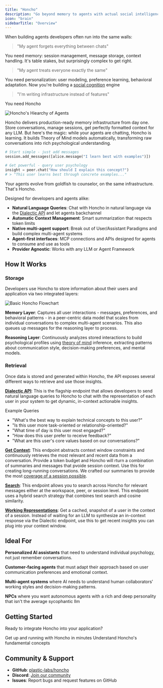 ```yaml
---
title: "Honcho"
description: "Go beyond memory to agents with actual social intelligence"
icon: "brain"
sidebarTitle: "Overview"
---
```


When building agents developers often run into the same walls:

> "My agent forgets everything between chats"

You need memory: session management, message storage, context handling. It's table stakes, but surprisingly complex to get right.

> "My agent treats everyone exactly the same"

You need personalization: user modeling, preference learning, behavioral adaptation. Now you're building a [social cognition](../core-concepts/glossary#cognitive-science-terms) engine

> "I'm writing infrastructure instead of features"

You need Honcho

<img src="/images/agent_hierarchy.png" alt="Honcho's Hiearchy of Agents" />

Honcho delivers production-ready memory infrastructure from day one. Store
conversations, manage sessions, get perfectly formatted context for any LLM.
But here's the magic: while your agents are chatting, Honcho is learning. It
builds Theory of Mind models automatically, transforming raw conversations into
rich psychological understanding.

```python
# Start simple - just add messages
session.add_messages([alice.message("I learn best with examples")])

# Get powerful - query user psychology
insight = peer.chat("How should I explain this concept?")
# > "This user learns best through concrete examples..."
```

Your agents evolve from goldfish to counselor, on the same infrastructure. That's Honcho.

Designed for developers and agents alike:
- **Natural Language Queries**: Chat with Honcho in natural language via the [Dialectic API](../core-concepts/glossary#storage-%26-processing) and let agents backchannel
- **Automatic Context Management**: Smart summarization that respects token limits
- **Native multi-agent support**: Break out of User/Assistant Paradigms and build complex multi-agent systems
- **Agent-first interfaces**: MCP connections and APIs designed for agents to consume and use as tools
- **Provider Agnostic**: Works with any LLM or Agent Framework

## How It Works

### Storage

Developers use Honcho to store information about their users and application via
two integrated layers:

<img src="/images/basic_honcho_flowchart.png" alt="Basic Honcho Flowchart" />

**Memory Layer**: Captures all user interactions - messages, preferences, and
behavioral patterns - in a peer-centric data model that scales from individual
conversations to complex multi-agent scenarios. This also queues up messages for
the reasoning layer to process.

**Reasoning Layer**: Continuously analyzes stored interactions to build
psychological profiles using [theory of mind](glossary#theory-of-mind)
inference, extracting patterns about communication style, decision-making
preferences, and mental models.

### Retrieval

Once data is stored and generated within Honcho, the API exposes several
different ways to retrieve and use those insights.

**[Dialectic API](../guides/dialectic-endpoint)**: This is the
flagship endpoint that allows developers to send natural language queries to
Honcho to chat with the representation of each user in your system to get
dynamic, in-context actionable insights.

Example Queries
- "What's the best way to explain technical concepts to this user?"
- "Is this user more task-oriented or relationship-oriented?"
- "What time of day is this user most engaged?"
- "How does this user prefer to receive feedback?"
- "What are this user's core values based on our conversations?"

**[Get Context](../guides/get-context)**: This endpoint abstracts context window
constraints and continuously retrieves the most relevant and recent data from a
conversation. Provide a token budget and Honcho will rturn a combination of
summaries and messages that pvoide session context. Use this for creating
long-running conversations. We crafted our summaries to provide the most
[coverage of a session possible](../core-concepts/summarizer).

**[Search](../guides/search)**: This endpoint allows you to search across Honcho
for relevant messages either at the workspace, peer, or session level. This
endpoint uses a hybrid search strategy that combines text search and cosine
similarity.

**[Working Representations](../guides/working-rep)**: Get a cached, snapshot
of a user in the context of a session. Instead of waiting for an LLM to
synthesize an in-context response via the Dialectic endpoint, use this to get
recent insights you can plug into your context window.

## Ideal For

**Personalized AI assistants** that need to understand individual psychology, not just remember conversations.

**Customer-facing agents** that must adapt their approach based on user communication preferences and emotional context.

**Multi-agent systems** where AI needs to understand human collaborators' working styles and decision-making patterns.

**NPCs** where you want autonomous agents with a rich and deep personality that isn't the average sycophantic llm

## Getting Started

Ready to integrate Honcho into your application?

<CardGroup cols={2}> <Card title="Quickstart Guide" icon="rocket"
href="/v2/documentation/introduction/quickstart"> Get up and running with
Honcho in minutes </Card> <Card title="Core Concepts" icon="brain"
href="/v2/documentation/core-concepts/glossary"> Understand Honcho's
fundamental concepts </Card> </CardGroup>

## Community & Support

- **GitHub**: [plastic-labs/honcho](https://github.com/plastic-labs/honcho)
- **Discord**: [Join our community](http://discord.gg/plasticlabs)
- **Issues**: Report bugs and request features on GitHub

